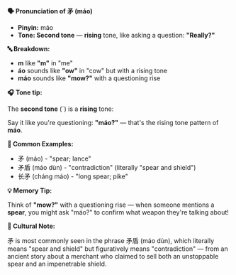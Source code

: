**🗣️ Pronunciation of 矛 (máo)**

- **Pinyin:** máo
- **Tone: Second tone** — **rising** tone, like asking a question: **"Really?"**

**🔤 Breakdown:**

- **m** like **"m"** in "me"
- **áo** sounds like **"ow"** in "cow" but with a rising tone
- **máo** sounds like **"mow?"** with a questioning rise

**🎧 Tone tip:**

The **second tone** (ˊ) is a **rising** tone:

Say it like you're questioning: **"máo?"** — that's the rising tone pattern of **máo**.

**📝 Common Examples:**

- 矛 (máo) - "spear; lance"
- 矛盾 (máo dùn) - "contradiction" (literally "spear and shield")
- 长矛 (cháng máo) - "long spear; pike"

**💡 Memory Tip:**

Think of **"mow?"** with a questioning rise — when someone mentions a **spear**, you might ask
"máo?" to confirm what weapon they're talking about!

**📝 Cultural Note:**

矛 is most commonly seen in the phrase 矛盾 (máo dùn), which literally means "spear and shield" but
figuratively means "contradiction" — from an ancient story about a merchant who claimed to sell both
an unstoppable spear and an impenetrable shield.
